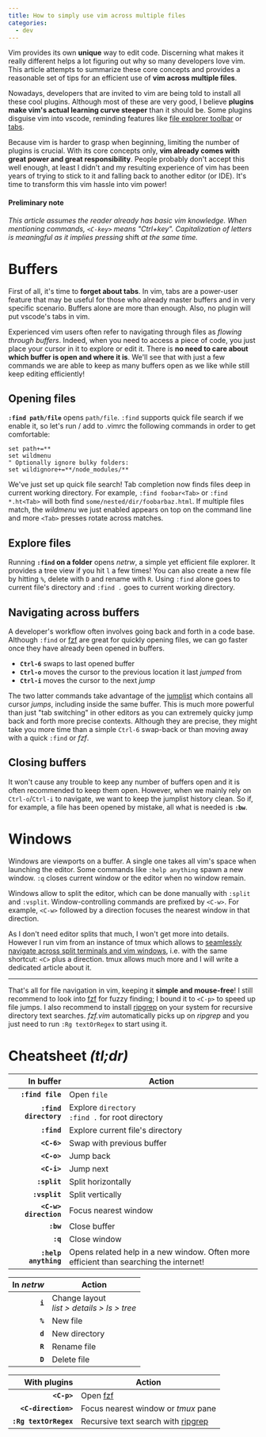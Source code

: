 ```yaml
---
title: How to simply use vim across multiple files
categories:
  - dev
---
```


Vim provides its own **unique** way to edit code. Discerning what makes it really different helps a lot figuring out why so many developers love vim. This article attempts to summarize these core concepts and provides a reasonable set of tips for an efficient use of **vim across multiple files**.

Nowadays, developers that are invited to vim are being told to install all these cool plugins. Although most of these are very good, I believe **plugins make vim's actual learning curve steeper** than it should be. Some plugins disguise vim into vscode, reminding features like [file explorer toolbar](https://github.com/scrooloose/nerdtree) or [tabs](https://github.com/mihaifm/bufstop).

Because vim is harder to grasp when beginning, limiting the number of plugins is crucial. With its core concepts only, **vim already comes with great power and great responsibility**. People probably don't accept this well enough, at least I didn't and my resulting experience of vim has been years of trying to stick to it and falling back to another editor (or IDE). It's time to transform this vim hassle into vim power!

<Toc lang={lang} toc={toc} />

<h4 class="no_toc">Preliminary note</h4>

_This article assumes the reader already has basic vim knowledge. When mentioning commands, `<C-key>` means "Ctrl+key". Capitalization of letters is meaningful as it implies pressing_ shift _at the same time._

# Buffers

First of all, it's time to **forget about tabs**. In vim, tabs are a power-user feature that may be useful for those who already master buffers and in very specific scenario. Buffers alone are more than enough. Also, no plugin will put vscode's tabs in vim.

Experienced vim users often refer to navigating through files as _flowing through buffers_. Indeed, when you need to access a piece of code, you just place your cursor in it to explore or edit it. There is **no need to care about which buffer is open and where it is**. We'll see that with just a few commands we are able to keep as many buffers open as we like while still keep editing efficiently!

## Opening files

**`:find path/file`** opens `path/file`. `:find` supports quick file search if we enable it, so let's run / add to .vimrc the following commands in order to get comfortable:

```vim
set path+=**
set wildmenu
" Optionally ignore bulky folders:
set wildignore+=**/node_modules/**
```

We've just set up quick file search! Tab completion now finds files deep in current working directory. For example, `:find foobar<Tab>` or `:find *.ht<Tab>` will both find `some/nested/dir/foobarbaz.html`. If multiple files match, the _wildmenu_ we just enabled appears on top on the command line and more `<Tab>` presses rotate across matches.

## Explore files

Running **`:find` on a folder** opens _netrw_, a simple yet efficient file explorer. It provides a tree view if you hit `l` a few times! You can also create a new file by hitting `%`, delete with `D` and rename with `R`. Using `:find` alone goes to current file's directory and `:find .` goes to current working directory.

## Navigating across buffers

A developer's workflow often involves going back and forth in a code base. Although `:find` or [fzf](https://github.com/junegunn/fzf.vim) are great for quickly opening files, we can go faster once they have already been opened in buffers.

- **`Ctrl-6`** swaps to last opened buffer
- **`Ctrl-o`** moves the cursor to the previous location it last _jumped_ from
- **`Ctrl-i`** moves the cursor to the next _jump_

The two latter commands take advantage of the [jumplist](https://vim.fandom.com/wiki/Jumping_to_previously_visited_locations) which contains all cursor _jumps_, including inside the same buffer. This is much more powerful than just "tab switching" in other editors as you can extremely quicky jump back and forth more precise contexts. Although they are precise, they might take you more time than a simple `Ctrl-6` swap-back or than moving away with a quick `:find` or _fzf_.

## Closing buffers

It won't cause any trouble to keep any number of buffers open and it is often recommended to keep them open. However, when we mainly rely on `Ctrl-o`/`Ctrl-i` to navigate, we want to keep the jumplist history clean. So if, for example, a file has been opened by mistake, all what is needed is **`:bw`**.


# Windows

Windows are viewports on a buffer. A single one takes all vim's space when launching the editor. Some commands like `:help anything` spawn a new window. `:q` closes current window or the editor when no window remain.

Windows allow to split the editor, which can be done manually with `:split` and `:vsplit`. Window-controlling commands are prefixed by `<C-w>`. For example, `<C-w>` followed by a direction focuses the nearest window in that direction.

As I don't need editor splits that much, I won't get more into details. However I run vim from an instance of tmux which allows to [seamlessly navigate across split terminals and vim windows](https://github.com/christoomey/vim-tmux-navigator), i.e. with the same shortcut: `<C>` plus a direction. tmux allows much more and I will write a dedicated article about it.

---

That's all for file navigation in vim, keeping it **simple and mouse-free**! I still recommend to look into [fzf](https://github.com/junegunn/fzf.vim) for fuzzy finding; I bound it to `<C-p>` to speed up file jumps. I also recommend to install [ripgrep](https://github.com/BurntSushi/ripgrep) on your system for recursive directory text searches. _fzf.vim_ automatically picks up on _ripgrep_ and you just need to run `:Rg textOrRegex` to start using it.


# Cheatsheet _(tl;dr)_

In buffer | Action
--: | ---
**`:find file`** | Open `file`
**`:find directory`** | Explore `directory`<br/>`:find .` for root directory
**`:find`** | Explore current file's directory
**`<C-6>`** | Swap with previous buffer
**`<C-o>`** | Jump back
**`<C-i>`** | Jump next
**`:split`** | Split horizontally
**`:vsplit`** | Split vertically
**`<C-w> direction`** | Focus nearest window
**`:bw`** | Close buffer
**`:q`** | Close window
**`:help anything`** | Opens related help in a new window. Often more efficient than searching the internet!

In _netrw_ | Action
--: | ---
**`i`** | Change layout<br/>_list > details > ls > tree_
**`%`** | New file
**`d`** | New directory
**`R`** | Rename file
**`D`** | Delete file

With plugins | Action
--: | ---
**`<C-p>`** | Open [fzf](https://github.com/junegunn/fzf.vim)
**`<C-direction>`** | Focus nearest window or _tmux_ pane
**`:Rg textOrRegex`** | Recursive text search with [ripgrep](https://github.com/BurntSushi/ripgrep)
